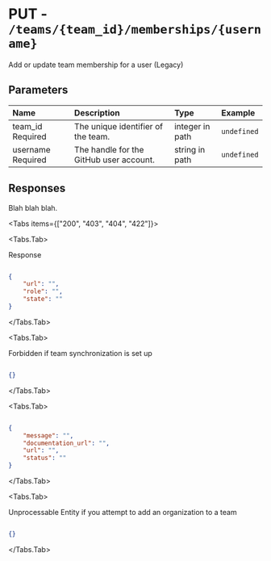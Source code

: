 
# PUT - `/teams/{team_id}/memberships/{username}`

Add or update team membership for a user (Legacy)

## Parameters

| Name | Description | Type | Example |
| :---- | :---- | :---- | :---- |
| team_id <span class="bg-blue-100 text-blue-800 text-xs font-medium me-2 px-2.5 py-0.5 rounded dark:bg-blue-900 dark:text-blue-300">Required</span> | The unique identifier of the team. | integer in path | `undefined` |
| username <span class="bg-blue-100 text-blue-800 text-xs font-medium me-2 px-2.5 py-0.5 rounded dark:bg-blue-900 dark:text-blue-300">Required</span> | The handle for the GitHub user account. | string in path | `undefined` |

## Responses

Blah blah blah.

<Tabs items={["200", "403", "404", "422"]}>

<Tabs.Tab>

Response

```json

{
    "url": "",
    "role": "",
    "state": ""
}

```

</Tabs.Tab>

<Tabs.Tab>

Forbidden if team synchronization is set up

```json

{}

```

</Tabs.Tab>

<Tabs.Tab>



```json

{
    "message": "",
    "documentation_url": "",
    "url": "",
    "status": ""
}

```

</Tabs.Tab>

<Tabs.Tab>

Unprocessable Entity if you attempt to add an organization to a team

```json

{}

```

</Tabs.Tab>

</Tabs>